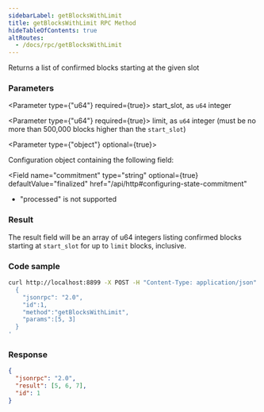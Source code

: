 ```yaml
---
sidebarLabel: getBlocksWithLimit
title: getBlocksWithLimit RPC Method
hideTableOfContents: true
altRoutes:
  - /docs/rpc/getBlocksWithLimit
---
```


Returns a list of confirmed blocks starting at the given slot

<DocSideBySide>

<DocLeftSide>

### Parameters

<Parameter type={"u64"} required={true}>
  start_slot, as <code>u64</code> integer
</Parameter>

<Parameter type={"u64"} required={true}>
  limit, as <code>u64</code> integer (must be no more than 500,000 blocks higher
  than the <code>start_slot</code>)
</Parameter>

<Parameter type={"object"} optional={true}>

Configuration object containing the following field:

<Field
  name="commitment"
  type="string"
  optional={true}
  defaultValue="finalized"
  href="/api/http#configuring-state-commitment"
>

- "processed" is not supported

</Field>

</Parameter>

### Result

The result field will be an array of u64 integers listing confirmed blocks
starting at `start_slot` for up to `limit` blocks, inclusive.

</DocLeftSide>

<DocRightSide>

### Code sample

```bash
curl http://localhost:8899 -X POST -H "Content-Type: application/json" -d '
  {
    "jsonrpc": "2.0",
    "id":1,
    "method":"getBlocksWithLimit",
    "params":[5, 3]
  }
'
```

### Response

```json
{
  "jsonrpc": "2.0",
  "result": [5, 6, 7],
  "id": 1
}
```

</DocRightSide>
</DocSideBySide>
